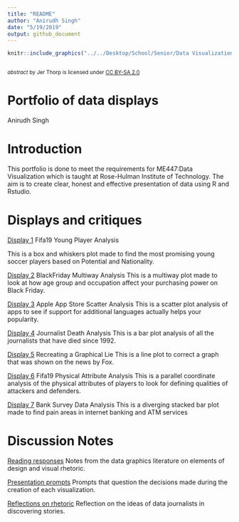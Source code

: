 ```yaml
---
title: "README"
author: "Anirudh Singh"
date: "5/19/2019"
output: github_document
---
```



```r
knitr::include_graphics("../../Desktop/School/Senior/Data Visualization/ME447-singhab/resources/jer-thorp-word-frequency.jpg") 
```
<small>
<br>
<i>abstract</i> 
by Jer Thorp is licensed under 
<a href="https://admin.mashable.com/wp-content/uploads/2012/12/jer-thorp-word-frequency.jpg">CC BY-SA 2.0</a>
<br>
</small>

# Portfolio of data displays 
Anirudh Singh


# Introduction
This portfolio is done to meet the requirements for ME447:Data Visualization which is taught at Rose-Hulman Institute of Technology. The aim is to create clear, honest and effective presentation of data using R and Rstudio. 

# Displays and critiques

[Display 1](reports/d1-temp.md) Fifa19 Young Player Analysis

This is a box and whiskers plot made to find the most promising young soccer players based on Potential and Nationality. 

[Display 2](reports/d2-rep.md) BlackFriday Multiway Analysis
This is a multiway plot made to look at how age group and occupation affect your purchasing power on Black Friday.

[Display 3](reports/d3-rep.md) Apple App Store Scatter Analysis
This is a scatter plot analysis of apps to see if support for additional languages actually helps your popularity.

[Display 4](reports/d4-rep.md) Journalist Death Analysis
This is a bar plot analysis of all the journalists that have died since 1992.

[Display 5](reports/d5-rep.md) Recreating a Graphical Lie
This is a line plot to correct a graph that was shown on the news by Fox.

[Display 6](reports/d6-rep.md) Fifa19 Physical Attribute Analysis
This is a parallel coordinate analysis of the physical attributes of players to look for defining qualities of attackers and defenders.

[Display 7](reports/d7-rep.md) Bank Survey Data Analysis
This is a diverging stacked bar plot made to find pain areas in internet banking and ATM services



# Discussion Notes

[Reading responses](reports/reading-responses.md) Notes from the data graphics literature on elements of design and visual rhetoric. 

[Presentation prompts](reports/presentationResponses.md) Prompts that question the decisions made during the creation of each visualization.

[Reflections on rhetoric](reporreflections-rhetoric.md.md) Reflection on the ideas of data journalists in discovering stories.

